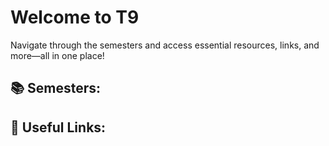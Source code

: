 
# Welcome to T9

Navigate through the semesters and access essential resources, links, and more—all in one place!

## 📚 Semesters:

<Cards>
  <Cards.Card title="Semester 1" href="/sem-1" />
  <Cards.Card title="Semester 2" href="/sem-2" />
  <Cards.Card title="Semester 3" href="/sem-3" />
  <Cards.Card title="Semester 4" href="/sem-4" />
  <Cards.Card title="Semester 5" href="/sem-5" />
  <Cards.Card title="Semester 6" href="/sem-6" />
</Cards>

## 🔗 Useful Links:

<Cards>
  <Cards.Card
    title="Join WhatsApp Group"
    href="https://chat.whatsapp.com/JuvHVkzVjc41ywITKe23h0"
    target="_blank"
  />
  <Cards.Card
    title="Submit Material"
    href="https://tally.so/r/nr6d2N"
    target="_blank"
  />
  <Cards.Card
    title="Feedback and Queries"
    href="https://tally.so/r/w48opO"
    target="_blank"
  />
  <Cards.Card title="About me and T9" href="/about" />
</Cards>